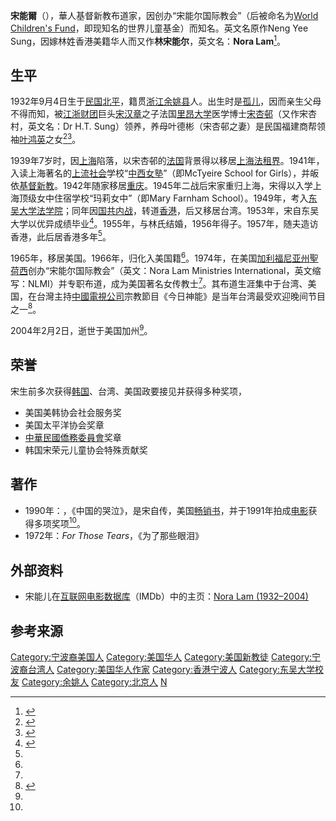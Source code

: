 '''宋能爾'''（{{bd|1932年|9月4日|2004年|2月2日}}），華人基督新教布道家，因创办“宋能尔国际教会”（后被命名为[http://worldchildrensfund.org/ World Children's Fund]{{Wayback|url=http://worldchildrensfund.org/ |date=20161019001646 }}，即现知名的世界儿童基金）而知名。英文名原作Neng Yee Sung，因嫁林姓香港美籍华人而又作'''林宋能尔'''，英文名：'''Nora Lam'''<ref name="Nora Lam">{{cite web |url=http://www.charismamag.com/spirit/devotionals/loving-god?view=article&id=1181:chinese-missionary-nora-lam-dies&catid=154 |title=Chinese Missionary Nora Lam Dies |publisher=Charisma Magazine |author=Eric Tiansay |date=2004-02-02 |language=en |deadurl=yes |archiveurl=https://web.archive.org/web/20161018234205/http://www.charismamag.com/spirit/devotionals/loving-god?view=article&id=1181:chinese-missionary-nora-lam-dies&catid=154 |archivedate=2016-10-18 |access-date=2016-10-14 }}</ref>。

==生平==

1932年9月4日生于[[中華民國|民国]][[北平|北平]]，籍贯[[浙江|浙江]][[余姚县|余姚县]]人。出生时是[[孤儿|孤儿]]，因而亲生父母不得而知，被[[江浙财团|江浙财团]]巨头[[宋汉章|宋汉章]]之子法国[[里昂大学|里昂大学]]医学博士[[宋杏邨|宋杏邨]]（又作宋杏村，英文名：Dr H.T. Sung）领养，养母叶德彬（宋杏邨之妻）是民国福建商帮领袖[[叶鸿英|叶鸿英]]之女<ref>{{cite book|volume= |title=《東成西就——七個華人基督教家族與中西交流百年》|author=羅元旭  |year=2012 |location=香港 |page=315 |isbn=9787108045096 |publisher=三聯書店(香港) }}</ref><ref>{{cite web |url=http://www.ct.org.tw/1093345 |title=佈道家宋能爾逃出魔掌後 領人歸主為福音心焦如焚 |publisher=基督教论坛报 |date=1975-07-20 |accessdate=2016-10-14 |archive-date=2016-10-18 |archive-url=https://web.archive.org/web/20161018231718/http://www.ct.org.tw/1093345 |dead-url=no }}</ref>。

1939年7岁时，因[[上海|上海]]陷落，以宋杏邨的[[法国|法国]]背景得以移居[[上海法租界|上海法租界]]。1941年，入读上海著名的[[上流社会|上流社会]]学校“[[中西女中|中西女塾]]”（即McTyeire School for Girls），并皈依[[基督新教|基督新教]]。1942年随家移居[[重庆|重庆]]。1945年二战后宋家重归上海，宋得以入学上海顶级女中住宿学校“玛莉女中”（即Mary Farnham School）。1949年，考入[[东吴大学法学院|东吴大学法学院]]；同年因[[国共内战|国共内战]]，转道[[香港|香港]]，后又移居台湾。1953年，宋自东吴大学以优异成绩毕业<ref name="book">{{cite web |url=http://www.vernonjohns.org/snuffy1186/china%20cry.html |title=China Cry: A True Story (1990) |author=Patrick Louis Cooney |language=en |accessdate=2016-10-14 |archive-date=2016-03-14 |archive-url=https://web.archive.org/web/20160314093022/http://www.vernonjohns.org/snuffy1186/china%20cry.html |dead-url=no }}</ref>。1955年，与林氏结婚，1956年得子。1957年，随夫造访香港，此后居香港多年<ref name="book"/>。

1965年，移居美国。1966年，归化入美国籍<ref name="Nora Lam"/>。1974年，在美国[[加利福尼亚州|加利福尼亚州]][[聖荷西_(加利福尼亞州)|聖荷西]]创办“宋能尔国际教会”（英文：Nora Lam Ministries International，英文缩写：NLMI）并专职布道，成为美国著名女传教士<ref name="Nora Lam"/>。其布道生涯集中于台湾、美国，在台灣主持[[中國電視公司|中國電視公司]]宗教節目《今日神能》是当年台湾最受欢迎晚间节目之一<ref>{{cite web |url=http://www.taiwanus.net/church/index4/200911070747031711.htm |title=上帝也瘋狂？──台灣基督教靈恩運動之省思 |publisher=台湾海外网 |author=董芳苑 |date=2009-11-07 |accessdate=2016-10-14 |archive-date=2015-09-07 |archive-url=https://web.archive.org/web/20150907154400/http://www.taiwanus.net/church/index4/200911070747031711.htm |dead-url=no }}</ref>。

2004年2月2日，逝世于美国加州<ref name="Nora Lam"/>。

==荣誉==
宋生前多次获得[[韩国|韩国]]、台湾、美国政要接见并获得多种奖项，
* 美国美韩协会社会服务奖
* 美国太平洋协会奖章
* [[中華民國僑務委員會|中華民國僑務委員會]]奖章
* 韩国宋荣元儿童协会特殊贡献奖

==著作==
* 1990年：''{{link-en|China Cry: The True Story of Nora Lam|China Cry}}''，《中国的哭泣》，是宋自传，美国[[畅销书|畅销书]]，并于1991年拍成[[电影|电影]]获得多项奖项<ref name="Nora Lam"/>。
* 1972年：''For Those Tears''，《为了那些眼泪》

==外部资料==
* 宋能儿在[[互联网电影数据库|互联网电影数据库]]（IMDb）中的主页：[http://www.imdb.com/name/nm0482672/ Nora Lam (1932–2004)]{{Wayback|url=http://www.imdb.com/name/nm0482672/ |date=20170215054534 }}

==参考来源==
{{reflist|2}}

{{Authority control}}
{{DEFAULTSORT:S}}
[[Category:宁波裔美国人|Category:宁波裔美国人]]
[[Category:美国华人|Category:美国华人]]
[[Category:美国新教徒|Category:美国新教徒]]
[[Category:宁波裔台湾人|Category:宁波裔台湾人]]
[[Category:美国华人作家|Category:美国华人作家]]
[[Category:香港宁波人|Category:香港宁波人]]
[[Category:东吴大学校友|Category:东吴大学校友]]
[[Category:余姚人|Category:余姚人]]
[[Category:北京人|Category:北京人]]
[[Category:宋姓|N]]